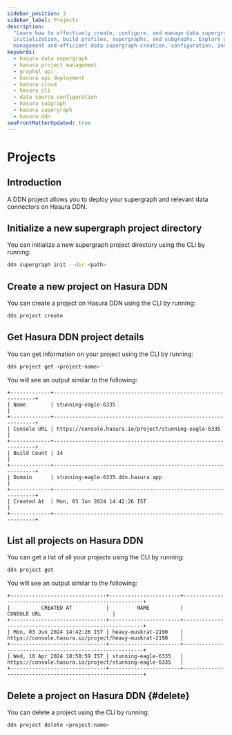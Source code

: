 ```yaml
---
sidebar_position: 3
sidebar_label: Projects
description:
  "Learn how to effectively create, configure, and manage data supergraphs with Hasura DDN. Dive into project
  initialization, build profiles, supergraphs, and subgraphs. Explore usage of the Hasura CLI for streamlined project
  management and efficient data supergraph creation, configuration, and deployment."
keywords:
  - hasura data supergraph
  - hasura project management
  - graphql api
  - hasura api deployment
  - hasura cloud
  - hasura cli
  - data source configuration
  - hasura subgraph
  - hasura supergraph
  - hasura ddn
seoFrontMatterUpdated: true
---
```


# Projects

## Introduction

A DDN project allows you to deploy your supergraph and relevant data connectors on Hasura DDN.

## Initialize a new supergraph project directory

You can initialize a new supergraph project directory using the CLI by running:

```bash
ddn supergraph init --dir <path>
```

## Create a new project on Hasura DDN

You can create a project on Hasura DDN using the CLI by running:

```bash
ddn project create
```

## Get Hasura DDN project details

You can get information on your project using the CLI by running:

```bash
ddn project get <project-name>
```

You will see an output similar to the following:

```text
+-------------+----------------------------------------------------------------+
| Name        | stunning-eagle-6335                                            |
+-------------+----------------------------------------------------------------+
| Console URL | https://console.hasura.io/project/stunning-eagle-6335          |
+-------------+----------------------------------------------------------------+
| Build Count | 14                                                             |
+-------------+----------------------------------------------------------------+
| Domain      | stunning-eagle-6335.ddn.hasura.app                             |
+-------------+----------------------------------------------------------------+
| Created At  | Mon, 03 Jun 2024 14:42:26 IST                                  |
+-------------+----------------------------------------------------------------+

```

## List all projects on Hasura DDN

You can get a list of all your projects using the CLI by running:

```bash
ddn project get
```

You will see an output similar to the following:

```text
+-------------------------------+-----------------------+---------------------------------------------------------+
|          CREATED AT           |         NAME          |                       CONSOLE URL                       |
+-------------------------------+-----------------------+---------------------------------------------------------+
| Mon, 03 Jun 2024 14:42:26 IST | heavy-muskrat-2190    | https://console.hasura.io/project/heavy-muskrat-2190    |
+-------------------------------+-----------------------+---------------------------------------------------------+
| Wed, 10 Apr 2024 18:58:59 IST | stunning-eagle-6335   | https://console.hasura.io/project/stunning-eagle-6335   |
+-------------------------------+-----------------------+---------------------------------------------------------+

```

## Delete a project on Hasura DDN {#delete}

You can delete a project using the CLI by running:

```bash
ddn project delete <project-name>
```
